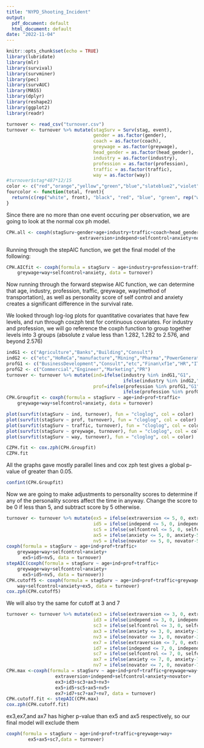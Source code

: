 ```yaml
---
title: "NYPD_Shooting_Incident"
output:
  pdf_document: default
  html_document: default
date: "2022-11-04"
---
```


```r
knitr::opts_chunk$set(echo = TRUE)
library(lubridate)
library(mlr)
library(survival)
library(survminer)
library(pec)
library(survAUC)
library(MASS)
library(dplyr)
library(reshape2)
library(ggplot2)
library(readr)
```

```r
turnover <- read_csv("turnover.csv")
turnover <- turnover %>% mutate(stagSurv = Surv(stag, event),
                                gender = as.factor(gender),
                                coach = as.factor(coach),
                                greywage = as.factor(greywage),
                                head_gender = as.factor(head_gender),
                                industry = as.factor(industry),
                                profession = as.factor(profession),
                                traffic = as.factor(traffic),
                                way = as.factor(way))
#turnover$stag*487*12/15
color <- c("red","orange","yellow","green","blue","slateblue2","violet","black")
fourcolor <- function(total, front){
  return(c(rep("white", front), "black", "red", "blue", "green", rep("white", total-front-4)))
}
```
Since there are no more than one event occuring per observation, we are going to look at the normal cox ph model.
```r
CPH.all <- coxph(stagSurv~gender+age+industry+traffic+coach+head_gender+greywage+way+
                           extraversion+independ+selfcontrol+anxiety+novator,turnover)
```

Running through the stepAIC function, we get the final model of the following:
```r
CPH.AICfit <- coxph(formula = stagSurv ~ age+industry+profession+traffic+
    greywage+way+selfcontrol+anxiety, data = turnover)
```
Now running through the forward stepwise AIC function, we can determine that age, industry, profession, traffic, greywage, way(method of transportation), as well as personality score of self control and anxiety creates a significant difference in the survival rate.

We looked through log-log plots for quantitative covariates that have few levels, and run through coxzph test for continuous covariates. For industry and profession, we will go reference the coxph function to group together levels into 3 groups (absolute z value less than 1.282, 1.282 to 2.576, and beyond 2.576)
```r
indG1 <- c("Agriculture","Banks","Building","Consult")
indG2 <- c("etc","HoReCa","manufacture","Mining","Pharma","PowerGeneration","State","transport")
profG1 <- c("BusinessDevelopment","Consult","etc","Finan\xf1e","HR","IT","Law","Sales","Teaching")
profG2 <- c("Commercial","Engineer","Marketing","PR")
turnover <- turnover %>% mutate(ind=ifelse(industry %in% indG1,"G1",
                                           ifelse(industry %in% indG2,"G2","G3")),
                                prof=ifelse(profession %in% profG1,"G1",
                                           ifelse(profession %in% profG2,"G2","G3")))
CPH.Groupfit <- coxph(formula = stagSurv ~ age+ind+prof+traffic+
    greywage+way+selfcontrol+anxiety, data = turnover)
```

```r
plot(survfit(stagSurv ~ ind, turnover), fun = "cloglog", col = color)
plot(survfit(stagSurv ~ prof, turnover), fun = "cloglog", col = color)
plot(survfit(stagSurv ~ traffic, turnover), fun = "cloglog", col = color)
plot(survfit(stagSurv ~ greywage, turnover), fun = "cloglog", col = color)
plot(survfit(stagSurv ~ way, turnover), fun = "cloglog", col = color)

CZPH.fit <- cox.zph(CPH.Groupfit)
CZPH.fit
```
All the graphs gave mostly parallel lines and cox zph test gives a global p-value of greater than 0.05.
```r
confint(CPH.Groupfit)
```

Now we are going to make adjustments to personality scores to determine if any of the personality scores affect the time in anyway. Change the score to be 0 if less than 5, and subtract score by 5 otherwise.
```r
turnover <- turnover %>% mutate(ex5 = ifelse(extraversion <= 5, 0, extraversion-5),
                                id5 = ifelse(independ <= 5, 0, independ-5),
                                sc5 = ifelse(selfcontrol <= 5, 0, selfcontrol-5),
                                ax5 = ifelse(anxiety <= 5, 0, anxiety-5),
                                nv5 = ifelse(novator <= 5, 0, novator-5))
coxph(formula = stagSurv ~ age+ind+prof+traffic+
    greywage+way+selfcontrol+anxiety+
      ex5+id5+nv5, data = turnover)
stepAIC(coxph(formula = stagSurv ~ age+ind+prof+traffic+
    greywage+way+selfcontrol+anxiety+
      ex5+id5+nv5, data = turnover))
CPH.cutoff5 <- coxph(formula = stagSurv ~ age+ind+prof+traffic+greywage+
    way+selfcontrol+anxiety+ex5, data = turnover)
cox.zph(CPH.cutoff5)
```

We will also try the same for cutoff at 3 and 7
```r
turnover <- turnover %>% mutate(ex3 = ifelse(extraversion <= 3, 0, extraversion-3),
                                id3 = ifelse(independ <= 3, 0, independ-3),
                                sc3 = ifelse(selfcontrol <= 3, 0, selfcontrol-3),
                                ax3 = ifelse(anxiety <= 3, 0, anxiety-3),
                                nv3 = ifelse(novator <= 3, 0, novator-3),
                                ex7 = ifelse(extraversion <= 7, 0, extraversion-7),
                                id7 = ifelse(independ <= 7, 0, independ-7),
                                sc7 = ifelse(selfcontrol <= 7, 0, selfcontrol-7),
                                ax7 = ifelse(anxiety <= 7, 0, anxiety-7),
                                nv7 = ifelse(novator <= 7, 0, novator-7))
CPH.max <-coxph(formula = stagSurv ~ age+ind+prof+traffic+greywage+way+
                  extraversion+independ+selfcontrol+anxiety+novator+
                  ex3+id3+sc3+ax3+nv3+
                  ex5+id5+sc5+ax5+nv5+
                  ex7+id7+sc7+ax7+nv7, data = turnover)
CPH.cutoff.fit <- stepAIC(CPH.max)
cox.zph(CPH.cutoff.fit)
```

ex3,ex7,and ax7 has higher p-value than ex5 and ax5 respectively, so our final model will exclude them
```r
coxph(formula = stagSurv ~ age+ind+prof+traffic+greywage+way+
        ex5+ax5+sc7,data = turnover)
```



